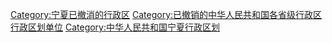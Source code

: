 [[Category:宁夏已撤消的行政区|Category:宁夏已撤消的行政区]]
[[Category:已撤销的中华人民共和国各省级行政区行政区划单位|Category:已撤销的中华人民共和国各省级行政区行政区划单位]]
[[Category:中华人民共和国宁夏行政区划|Category:中华人民共和国宁夏行政区划]]